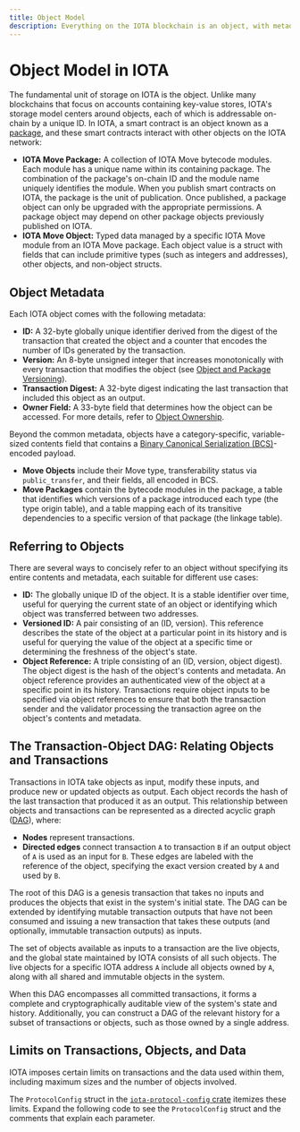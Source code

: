 ```yaml
---
title: Object Model
description: Everything on the IOTA blockchain is an object, with metadata, type of ownership, and a referencing scheme.
---
```


# Object Model in IOTA

The fundamental unit of storage on IOTA is the object. 
Unlike many blockchains that focus on accounts containing key-value stores, IOTA's storage model centers around objects,
each of which is addressable on-chain by a unique ID.
In IOTA, a smart contract is an object known as a [package](../../../references/framework/iota-framework/package.mdx),
and these smart contracts interact with other objects on the IOTA network:

- **IOTA Move Package:** A collection of IOTA Move bytecode modules. Each module has a unique name within its containing package. The combination of the package's on-chain ID and the module name uniquely identifies the module. When you publish smart contracts on IOTA, the package is the unit of publication. Once published, a package object can only be upgraded with the appropriate permissions. A package object may depend on other package objects previously published on IOTA.
- **IOTA Move Object:** Typed data managed by a specific IOTA Move module from an IOTA Move package. Each object value is a struct with fields that can include primitive types (such as integers and addresses), other objects, and non-object structs.

## Object Metadata

Each IOTA object comes with the following metadata:

- **ID:** A 32-byte globally unique identifier derived from the digest of the transaction that created the object and a counter that encodes the number of IDs generated by the transaction.
- **Version:** An 8-byte unsigned integer that increases monotonically with every transaction that modifies the object (see [Object and Package Versioning](versioning.mdx)).
- **Transaction Digest:** A 32-byte digest indicating the last transaction that included this object as an output.
- **Owner Field:** A 33-byte field that determines how the object can be accessed. For more details, refer to [Object Ownership](object-ownership/object-ownership.mdx).

Beyond the common metadata, objects have a category-specific,
variable-sized contents field that contains a [Binary Canonical Serialization (BCS)](https://docs.rs/bcs/latest/bcs/)-encoded payload.

- **Move Objects** include their Move type, transferability status via `public_transfer`, and their fields, all encoded in BCS.
- **Move Packages** contain the bytecode modules in the package, a table that identifies which versions of a package introduced each type (the type origin table), and a table mapping each of its transitive dependencies to a specific version of that package (the linkage table).

## Referring to Objects

There are several ways to concisely refer to an object without specifying its entire contents and metadata, each suitable for different use cases:

- **ID:** The globally unique ID of the object. It is a stable identifier over time, useful for querying the current state of an object or identifying which object was transferred between two addresses.
- **Versioned ID:** A pair consisting of an (ID, version). This reference describes the state of the object at a particular point in its history and is useful for querying the value of the object at a specific time or determining the freshness of the object's state.
- **Object Reference:** A triple consisting of an (ID, version, object digest). The object digest is the hash of the object's contents and metadata. An object reference provides an authenticated view of the object at a specific point in its history. Transactions require object inputs to be specified via object references to ensure that both the transaction sender and the validator processing the transaction agree on the object's contents and metadata.

## The Transaction-Object DAG: Relating Objects and Transactions

Transactions in IOTA take objects as input, modify these inputs, and produce new or updated objects as output.
Each object records the hash of the last transaction that produced it as an output.
This relationship between objects and transactions can be represented as a directed acyclic graph ([DAG](https://en.wikipedia.org/wiki/Directed_acyclic_graph)),
where:

- **Nodes** represent transactions.
- **Directed edges** connect transaction `A` to transaction `B` if an output object of `A` is used as an input for `B`. These edges are labeled with the reference of the object, specifying the exact version created by `A` and used by `B`.

The root of this DAG is a genesis transaction that takes no inputs
and produces the objects that exist in the system's initial state.
The DAG can be extended by identifying mutable transaction outputs that have not been consumed
and issuing a new transaction that takes these outputs (and optionally, immutable transaction outputs) as inputs.

The set of objects available as inputs to a transaction are the live objects, and the global state maintained by IOTA consists of all such objects.
The live objects for a specific IOTA address `A` include all objects owned by `A`, along with all shared and immutable objects in the system.

When this DAG encompasses all committed transactions,
it forms a complete and cryptographically auditable view of the system's state and history.
Additionally, you can construct a DAG of the relevant history for a subset of transactions or objects,
such as those owned by a single address.

## Limits on Transactions, Objects, and Data

IOTA imposes certain limits on transactions and the data used within them,
including maximum sizes and the number of objects involved.

The `ProtocolConfig` struct in the [`iota-protocol-config` crate](https://github.com/iotaledger/iota/blob/develop/crates/iota-protocol-config/src/lib.rs) itemizes these limits. Expand the following code to see the `ProtocolConfig` struct and the comments that explain each parameter.

<Quiz questions={questions} />
